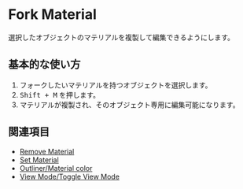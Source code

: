 
# Fork Material

<Reference shortcut="Shift + M" command="Fork Material" button="" />

選択したオブジェクトのマテリアルを複製して編集できるようにします。

## 基本的な使い方

1. フォークしたいマテリアルを持つオブジェクトを選択します。
2. <kbd>Shift + M</kbd> を押します。
3. マテリアルが複製され、そのオブジェクト専用に編集可能になります。

<VideoPlayer fileName="fork-material"/>

## 関連項目
- [Remove Material](remove-material)
- [Set Material](set-material)
- [Outliner/Material color](/plasticity-essentials/outliner#material-color)
- [View Mode/Toggle View Mode](/plasticity-essentials/view-mode#toggle-view-mode)